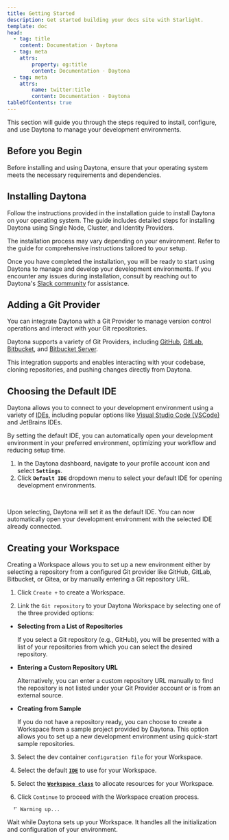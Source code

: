 ```yaml
---
title: Getting Started
description: Get started building your docs site with Starlight.
template: doc
head:
  - tag: title
    content: Documentation · Daytona
  - tag: meta
    attrs:
        property: og:title
        content: Documentation · Daytona
  - tag: meta
    attrs:
        name: twitter:title
        content: Documentation · Daytona
tableOfContents: true
---
```



This section will guide you through the steps required to install, configure, and use Daytona to manage your development environments.

## Before you Begin

Before installing and using Daytona, ensure that your operating system meets the necessary requirements and dependencies. 

## Installing Daytona

Follow the instructions provided in the installation guide to install Daytona on your operating system. The guide includes detailed steps for installing Daytona using Single Node, Cluster, and Identity Providers.

The installation process may vary depending on your environment. Refer to the guide for comprehensive instructions tailored to your setup.

<DocumentList>
<DocumentListItem
    title="Single Node Installation"
    href="/installation/single-node"
  />
  <DocumentListItem
    title="Cluster Installation"
    href="/installation/cluster"
  />
  <DocumentListItem
    title="Identity Providers Installation"
    href="/installation/idps"
  />
</DocumentList>

Once you have completed the installation, you will be ready to start using Daytona to manage and develop your development environments. If you encounter any issues during installation, consult by reaching out to Daytona's [Slack community](https://go.daytona.io/slack) for assistance.

## Adding a Git Provider

You can integrate Daytona with a Git Provider to manage version control operations and interact with your Git repositories.

Daytona supports a variety of Git Providers, including [GitHub](/configuration/git-providers/#github), [GitLab](/configuration/git-providers/#gitlab), [Bitbucket](/configuration/git-providers/#bitbucket), and [Bitbucket Server](/configuration/git-providers/#bitbucket-server).

This integration supports and enables interacting with your codebase, cloning repositories, and pushing changes directly from Daytona.

<CardGrid gridNumber={3} mobileGridNumber={1} colsMinWidth='150px' colsMinWidthMobile='100px'>
    <TitleCard icon={githubLogo} title="GitHub" link="/configuration/git-providers#github" imageAlt="'GitHub logo"/>
    <TitleCard icon={gitlabLogo} title="GitLab" link="/configuration/git-providers#gitlab" imageAlt="GitLab logo"/>
    <TitleCard icon={bitbucketLogo} title="Bitbucket" link="/configuration/git-providers#bitbucket" imageAlt="BitBucket logo"/>
</CardGrid>

<DocumentList>
<DocumentListItem
    title="Add a Git Provider"
    subtitle="Learn how to add a Git Provider to Daytona and start managing your repositories effectively."
    href="/configuration/git-providers#add-a-git-provider"
    expanded
  />
</DocumentList>

## Choosing the Default IDE

Daytona allows you to connect to your development environment using a variety of [IDEs](/usage/ide/), including popular options like [Visual Studio Code (VSCode)](/usage/ide/#vs-code) and JetBrains IDEs.

By setting the default IDE, you can automatically open your development environment in your preferred environment, optimizing your workflow and reducing setup time.

1. In the Daytona dashboard, navigate to your profile account icon and select **`Settings`**.
2. Click **`Default IDE`** dropdown menu to select your default IDE for opening development environments.

<br />

<CardGrid gridNumber={9} mobileGridNumber={2} colsMinWidth='16px' colsMinWidthMobile='98px'>
  <ImageCard icon={VSlogo} link="/usage/ide#vs-code" imageAlt="Visual Studio logo" />
  <ImageCard imageDark={PClogo} link="/usage/ide#jetbrains-pycharm-professional" imageAlt="PyCharm logo" />
  <ImageCard imageDark={IJlogo} link="/usage/ide#jetbrains-intellij-idea-ultimate" imageAlt="IntelliJ logo" />
  <ImageCard imageDark={WSlogo} link="/usage/ide#jetbrains-webstorm" imageAlt="WebStorm logo" />
  <ImageCard imageDark={GOlogo} link="/usage/ide#jetbrains-goland" imageAlt="GoLand logo" />
  <ImageCard imageDark={CLlogo} link="/usage/ide#jetbrains-clion" imageAlt="CLion logo" />
  <ImageCard imageDark={RDlogo} link="/usage/ide#jetbrains-rider" imageAlt="Rider logo" />
  <ImageCard imageDark={RMlogo} link="/usage/ide#jetbrains-rubymine" imageAlt="RubyMine logo"/>
</CardGrid>

Upon selecting, Daytona will set it as the default IDE. You can now automatically open your development environment with the selected IDE already connected.

<DocumentList>
<DocumentListItem
    title="Set Default IDE"
    subtitle="Learn how to set your default IDE to automatically open your development environment."
    href="/usage/ide#set-the-default-ide"
    expanded
  />
</DocumentList>

## Creating your Workspace

Creating a Workspace allows you to set up a new environment either by selecting a repository from a configured Git provider like GitHub, GitLab, Bitbucket, or Gitea, or by manually entering a Git repository URL.

1. Click `Create +` to create a Workspace.

2. Link the `Git repository` to your Daytona Workspace by selecting one of the three provided options:

  - **Selecting from a List of Repositories**

     If you select a Git repository (e.g., GitHub), you will be presented with a list of your repositories from which you can select the desired repository.

  - **Entering a Custom Repository URL**

     Alternatively, you can enter a custom repository URL manually to find the repository is not listed under your Git Provider account or is from an external source.

  - **Creating from Sample**

     If you do not have a repository ready, you can choose to create a Workspace from a sample project provided by Daytona. This option allows you to set up a new development environment using quick-start sample repositories.

3. Select the dev container `configuration file` for your Workspace.

4. Select the default [**`IDE`**](/usage/ide) to use for your Workspace.

5. Select the [**`Workspace class`**](/usage/workspaces#workspace-classes) to allocate resources for your Workspace.

6. Click `Continue` to proceed with the Workspace creation process.

  ```text
    ⠋ Warming up...
  ```

  Wait while Daytona sets up your Workspace. It handles all the initialization and configuration of your environment.

<DocumentList>
<DocumentListItem
    title="Create a Workspace"
    subtitle="Learn how to create your Workspace using Daytona."
    href="/usage/workspaces#create-a-workspace"
    expanded
  />
</DocumentList>